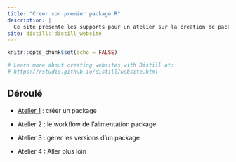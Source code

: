 ```yaml
---
title: "Creer son premier package R"
description: |
  Ce site presente les supports pour un atelier sur la creation de packages
site: distill::distill_website
---
```


```r
knitr::opts_chunk$set(echo = FALSE)

# Learn more about creating websites with Distill at:
# https://rstudio.github.io/distill/website.html

```

## Déroulé

- [Atelier 1](atelier1.html) : créer un package

- Atelier 2 : le workflow de l'alimentation package

- Atelier 3 : gérer les versions d'un package

- Atelier 4 : Aller plus loin
